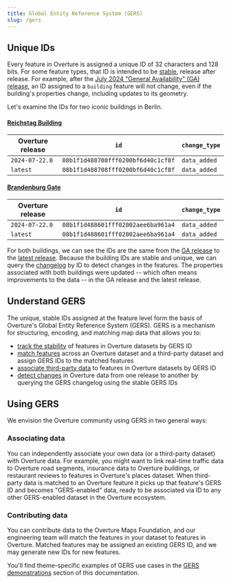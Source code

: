 ```yaml
---
title: Global Entity Reference System (GERS)
slug: /gers
---
```


## Unique IDs

Every feature in Overture is assigned a unique ID of 32 characters and 128 bits. For some feature types, that ID is intended to be [stable](stability), release after release. For example, after the [July 2024 "General Availability" (GA) release](/release/2024-07-22.0/), an ID assigned to a `building` feature will not change, even if the building's properties change, including updates to its geometry. 

Let's examine the IDs for two iconic buildings in Berlin.

#### [Reichstag Building](https://en.wikipedia.org/wiki/Reichstag_building)
| Overture release | `id` | `change_type` |
|------|----------|------|
| `2024-07-22.0` | `08b1f1d488708fff0200bf6d40c1cf8f`| `data_added` |
| `latest` | `08b1f1d488708fff0200bf6d40c1cf8f` | `data_added` |

#### [Brandenburg Gate](https://en.wikipedia.org/wiki/Brandenburg_Gate)
| Overture release | `id` | `change_type` |
|------|----------|------|
| `2024-07-22.0`| `08b1f1d488601fff02002aee6ba961a4`| `data_added` |
| `latest` | `08b1f1d488601fff02002aee6ba961a4`| `data_added` |

For both buildings, we can see the IDs are the same from the [GA release](/release/2024-07-22.0/) to the [latest release](/release). Because the building IDs are stable and unique, we can query the [changelog](changelog) by ID to detect changes in the features. The properties associated with both buildings were updated -- which often means improvements to the data -- in the GA release and the latest release. 

## Understand GERS

The unique, stable IDs assigned at the feature level form the basis of Overture's Global Entity Reference System (GERS). GERS is a mechanism for structuring, encoding, and matching map data that allows you to:

- [track the stability](stability) of features in Overture datasets by GERS ID
- [match features](gers-demonstrations) across an Overture dataset and a third-party dataset and assign GERS IDs to the matched features
- [associate third-party data](gers-demonstrations) to features in Overture datasets by GERS ID
- [detect changes](changelog) in Overture data from one release to another by querying the GERS changelog using the stable GERS IDs

## Using GERS

We envision the Overture community using GERS in two general ways:

### Associating data
You can independently associate your own data (or a third-party dataset) with Overture data. For example, you might want to link real-time traffic data to Overture road segments, insurance data to Overture buildings, or restaurant reviews to features in Overture's places dataset. When third-party data is matched to an Overture feature it picks up that feature's GERS ID and becomes "GERS-enabled" data, ready to be associated via ID to any other GERS-enabled dataset in the Overture ecosystem.

### Contributing data
You can contribute data to the Overture Maps Foundation, and our engineering team will match the features in your dataset to features in Overture. Matched features may be assigned an existing GERS ID, and we may generate new IDs for new features.
 
You'll find theme-specific examples of GERS use cases in the [GERS demonstrations](gers-demonstrations) section of this documentation. 
